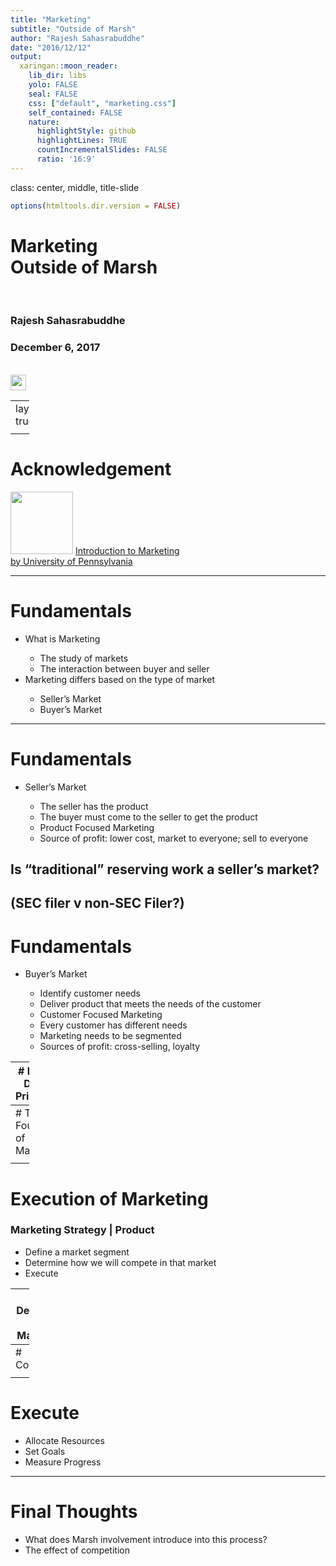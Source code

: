 ```yaml
---
title: "Marketing"
subtitle: "Outside of Marsh"
author: "Rajesh Sahasrabuddhe"
date: "2016/12/12"
output:
  xaringan::moon_reader:
    lib_dir: libs
    yolo: FALSE
    seal: FALSE
    css: ["default", "marketing.css"]
    self_contained: FALSE
    nature:
      highlightStyle: github
      highlightLines: TRUE
      countIncrementalSlides: FALSE
      ratio: '16:9'
---
```

class: center, middle, title-slide

```r
options(htmltools.dir.version = FALSE)
```


<h1 class="title">Marketing<br>
Outside of Marsh</h1>
<br>
<h3 class="title">Rajesh Sahasrabuddhe</h3>
<h3 class="title">December 6, 2017</h3>
<br>
<img src = 'img/logo.png' height="25px">

---
layout: true


<footer>
<img src = 'img/logo.png' height="15px" style = "position: absolute; right: 0px; bottom: 30px; left: 30px; text-align: center;">
</footer>

---

# Acknowledgement


<img src = 'img/Marketing_Coursera_Course_Thumb.jpg' height = "100px" style="position: center;">
<a class="course" style="float" href="https://www.coursera.org/learn/wharton-marketing/home/welcome">Introduction to Marketing<br>
by University of Pennsylvania</a>

---

# Fundamentals

<ul>
  <li>What is Marketing</li>
  <ul>
    <li>The study of markets</li>
    <li>The interaction between buyer and seller</li>
  </ul>
  <li>Marketing differs based on the type of market</li>
  <ul>
    <li>Seller's Market</li>
    <li>Buyer's Market</li>
  </ul>
</ul>

---

# Fundamentals

<ul>
  <li>Seller's Market</li>
  <ul>
    <li>The seller has the product</li>
    <li>The buyer must come to the seller to get the product</li>
    <li class = "red">Product Focused Marketing</li>
    <li>Source of profit: lower cost, market to everyone; sell to everyone</li>
  </ul>
</ul>

Is "traditional" reserving work a seller's market?
--

(SEC filer v non-SEC Filer?)
---

# Fundamentals

<ul>
<li>Buyer's Market</li>
  <ul>
    <li>Identify customer needs</li>
    <li>Deliver product that meets the needs of the customer</li>
    <li class = "red">Customer Focused Marketing</li>
    <li>Every customer has different needs</li>
    <li>Marketing needs to be segmented</li>
    <li>Sources of profit: cross-selling, loyalty</li> 
  </ul>
</ul>  

---
# Market Driven Principles

<ul>
  <li>Know your market</li>
  <li>How do buyers select sellers</li>
  <ul>
    <li>Operational (price, delivery, service reliability)</li>
    <li>Features and Design</li>
    <li>Meeting Customer Needs</li>
  </ul>
  <li>Commit to being first in the markets that you serve</li>
    <ul>
    <li>Be the best in one area</li>
    <li>Offer fair value in the other areas</li>
    </ul>
  <li>Guarantee customer satisfaction</li>
</ul>

---
# The Four P's of Marketing

<ul>
  <li>Product - What the seller puts into the exchange</li>
  <li>Place - The way that the seller delivers product to the customer</li>
  <li>Promotion - Communication of Benefit</li>
  <li>Price - What the buyer puts into the exchange</li>
</ul>

---
# Execution of Marketing

### Marketing Strategy | Product

<ul>
  <li>Define a market segment</li>
  <li>Determine how we will compete in that market</li>
  <li>Execute</li>
</ul>

---
# Defining our Markets


<ul>
  <li>Self-insurance > <span style="
    font-style: italic">geography</span> > industry > company</li>
  <li>Insurance > <span style="
    font-style: italic">geography</span> > size > 
  <li>Government > Federal / State / Local</li>
</ul>

We generally want to compete in markets that don't value operational efficiency first. 


---
# Compete

<ul>
  <li>Seller's Market Strategy -> Operational Excellence</li>
  <li>Buyer's Market Strategy -> Select Approach</li>
</ul>

---
# Execute

<ul>
  <li>Allocate Resources</li>
  <li>Set Goals</li>
  <li>Measure Progress</li>
</ul>

---
# Final Thoughts

<ul>
  <li>What does Marsh involvement introduce into this process?</li>
  <li>The effect of competition</li>
</ul>

